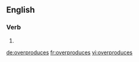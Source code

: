 ==English==

===Verb===
{{head|en}}

# {{en-third-person singular of|overproduce}}

[[de:overproduces]]
[[fr:overproduces]]
[[vi:overproduces]]